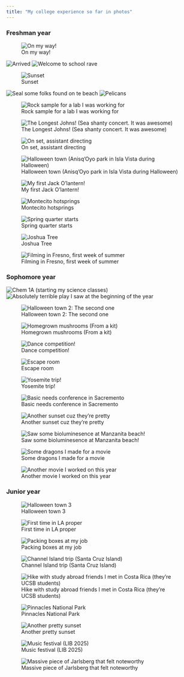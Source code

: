 ```yaml
---
title: "My college experience so far in photos"
---
```


### Freshman year

![On my way!](images/gallery/omw.jpg){.lightbox group="freshman year"}

![Arrived](images/gallery/arrived.jpg){.lightbox group="freshman year"}
![Welcome to school rave](images/gallery/storke_rave.jpg){.lightbox group="freshman year"}

![Sunset](images/gallery/beach_sunset.jpg){.lightbox group="freshman year"}

![Seal some folks found on te beach](images/gallery/dead_seal.jpg){.lightbox group="freshman year"} ![Pelicans](images/gallery/pelican.jpg){.lightbox group="freshman year"}

![Rock sample for a lab I was working for](images/gallery/rocks.jpg){.lightbox group="freshman year"}

![The Longest Johns! (Sea shanty concert. It was awesome)](images/gallery/tlj.jpg){.lightbox group="freshman year"}

![On set, assistant directing](images/gallery/filming.jpg){.lightbox group="freshman year"}

![Halloween town (Anisq'Oyo park in Isla Vista during Halloween)](images/gallery/halloween_town.jpg){.lightbox group="freshman year"}

![My first Jack O'lantern!](images/gallery/clancy.jpeg){.lightbox group="freshman year"}

![Montecito hotsprings](images/gallery/hotspring_hike.jpg){.lightbox group="freshman year"}

![Spring quarter starts](images/gallery/lounging.jpg){.lightbox group="freshman year"}

![Joshua Tree](images/gallery/jtree.jpg){.lightbox group="freshman year"}

![Filming in Fresno, first week of summer](images/gallery/fresno.jpg){.lightbox group="freshman year"}

### Sophomore year

![Chem 1A (starting my science classes)](images/gallery/chem.jpg){.lightbox group="sophomore year"} ![Absolutely terrible play I saw at the beginning of the year](images/gallery/terrible_play.jpeg){.lightbox group="sophomore year"}

![Halloween town 2: The second one](images/gallery/halloween_town_2.jpeg){.lightbox group="sophomore year"}

![Homegrown mushrooms (From a kit)](images/gallery/mushrooms.jpeg){.lightbox group="sophomore year"}

![Dance competition!](images/gallery/dance_comp.jpeg){.lightbox group="sophomore year"}

![Escape room](images/gallery/escape%20room.jpeg){.lightbox group="sophomore year"}

![Yosemite trip!](images/gallery/yosemite.jpeg){.lightbox group="sophomore year"}

![Basic needs conference in Sacremento](images/gallery/chebna.jpeg){.lightbox group="sophomore year"}

![Another sunset cuz they're pretty](images/gallery/another_sunset.jpeg){.lightbox group="sophomore year"}

![Saw some bioluminesence at Manzanita beach!](images/gallery/bioluminesence.jpeg){.lightbox group="sophomore year"}

![Some dragons I made for a movie](images/gallery/dragons.jpeg){.lightbox group="sophomore year"}

![Another movie I worked on this year](images/gallery/more_filming.jpeg){.lightbox group="sophomore year"}

### Junior year


![Halloween town 3](images/gallery/Halloween_town_3.jpeg){.lightbox group="junior year"}

![First time in LA proper](images/gallery/first_time_in_LA.jpeg){.lightbox group="junior year"}

![Packing boxes at my job](images/gallery/packing_boxes_at_my_job.jpeg){.lightbox group="junior year"}

![Channel Island trip (Santa Cruz Island)](images/gallery/channel_island_trip.jpeg){.lightbox group="junior year"}

![Hike with study abroad friends I met in Costa Rica (they're UCSB students)](images/gallery/hike_with_study_abroad_friends.jpeg){.lightbox group="junior year"}

![Pinnacles National Park](images/gallery/pinnicles_national_park.jpeg){.lightbox group="junior year"}

![Another pretty sunset](images/gallery/another_pretty_sunset.jpeg){.lightbox group="junior year"}

![Music festival (LIB 2025)](images/gallery/music_festival!.jpeg){.lightbox group="junior year"}

![Massive piece of Jarlsberg that felt noteworthy](images/gallery/massive_piece_of_jarlsburg_cheese_that_felt_noteworthy.jpeg){.lightbox group="junior year"}
